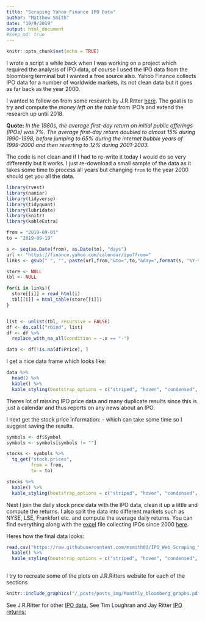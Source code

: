 ```yaml
---
title: "Scraping Yahoo Finance IPO Data"
author: "Matthew Smith"
date: "19/9/2019"
output: html_document
#keep_md: true
---
```


```r
knitr::opts_chunk$set(echo = TRUE)
```

I wrote a script a while back when I was working on a project which required the analysis of IPO data, of course I used the IPO data from the bloomberg terminal but I wanted a free source also. Yahoo Finance collects IPO data for a number of worldwide markets, its not clean data but it goes as far back as the year 2000. 

I wanted to follow on from some research by J.R.Ritter [here](https://site.warrington.ufl.edu/ritter/files/2019/08/Monnew.pdf). The goal is to try and compute the *money left on the table* from IPO's and extend the research up until 2018.

**Quote:** *In the 1980s, the average first-day return on initial public offerings (IPOs) was 7%. The average first-day return doubled to almost 15% during 1990-1998, before jumping to 65% during the internet bubble years of 1999-2000 and then reverting to 12% during 2001-2003.*

The code is not clean and if I had to re-write it today I would do so very differently but it works. I just re-download a small sample of the data as it takes some time to process all years but changing `from` to the year 2000 should get you all the data.


```r
library(rvest)
library(naniar)
library(tidyverse)
library(tidyquant)
library(lubridate)
library(knitr)
library(kableExtra)

from = "2019-09-01"
to = "2019-09-19"

s <- seq(as.Date(from), as.Date(to), "days")
url <- "https://finance.yahoo.com/calendar/ipo?from="
links <- gsub(" ", "", paste(url,from,"&to=",to,"&day=",format(s, "%Y-%m-%d")))

store <- NULL
tbl <- NULL

for(i in links){
  store[[i]] = read_html(i)
  tbl[[i]] = html_table(store[[i]])
}


list <- unlist(tbl, recursive = FALSE)
df <- do.call("rbind", list)
df <- df %>%
  replace_with_na_all(condition = ~.x == "-")

data <- df[!is.na(df$Price), ]
```

I get a nice data frame which looks like:

```r

data %>%
  head() %>%
  kable() %>%
  kable_styling(bootstrap_options = c("striped", "hover", "condensed", "responsive"))

```

Theres lot of missing IPO price data and many duplicate results since this is just a calendar and thus reports on any news about an IPO.

I next get the stock price information: - which can take some time so I suggest saving the results.

```r
symbols <- df$Symbol
symbols <- symbols[symbols != ""] 

stocks <- symbols %>%
  tq_get("stock.prices",
         from = from,
         to = to)

stocks %>%
  kable() %>%
  kable_styling(bootstrap_options = c("striped", "hover", "condensed", "responsive"))
```


Next I join the daily stock price data with the IPO data, clean it up a little and compute the returns. I also split the data into different markets such as NYSE, LSE, Frankfurt etc. and compute the average daily returns. You can find everything along with the [excel](https://github.com/msmith01/IPO_Web_Scraping_Yahoo/blob/master/yahoo_finance_IPOs_2000_2018.csv) file collecting IPOs since 2000 [here](https://github.com/msmith01/IPO_Web_Scraping_Yahoo).

Heres how the final data looks:

```r
read.csv("https://raw.githubusercontent.com/msmith01/IPO_Web_Scraping_Yahoo/master/yahoo_finance_IPOs_2000_2018.csv", nrows = 10) %>%
  kable() %>%
  kable_styling(bootstrap_options = c("striped", "hover", "condensed", "responsive"))
  
```

I try to recreate some of the plots on J.R.Ritters website for each of the sections 

```r
knitr::include_graphics("/_posts/posts_img/Monthly_bloomberg_graphs.pdf")
```

See J.R.Ritter for other [IPO data.](https://site.warrington.ufl.edu/ritter/ipo-data/)
See Tim Loughran and Jay Ritter [IPO returns:](https://site.warrington.ufl.edu/ritter/files/2016/06/why-has-IPO-Underpricing-Increased-Over-Time.pdf)


